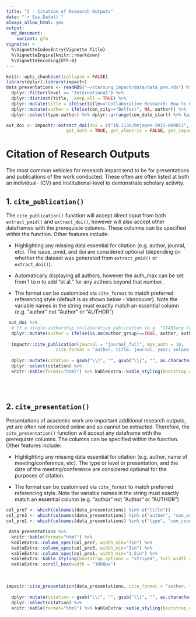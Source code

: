 ```yaml
---
title: "2 - Citation of Research Outputs"
date: "`r Sys.Date()`"
always_allow_html: yes
output:
  md_document:
    variant: gfm
vignette: >
  %\VignetteIndexEntry{Vignette Title}
  %\VignetteEngine{knitr::rmarkdown}
  %\VignetteEncoding{UTF-8}
---
```


```r
knitr::opts_chunk$set(collapse = FALSE)
library(dplyr);library(impactr)
data_presentations <- readRDS("~/starsurg_impact/data/data_pre.rds") %>%
  dplyr::filter(level == "International") %>%
  dplyr::distinct(title, .keep_all = TRUE) %>%
  dplyr::mutate(title = ifelse(title=="Collaborative Research: How to Get Involved", NA, title)) %>%
  dplyr::mutate(author = ifelse(con_city=="Belfast", NA, author)) %>%
  dplyr::select(type:author) %>% dplyr::arrange(con_date_start) %>% tail(5)

out_doi <- impactr::extract_doi(doi = c("10.1136/bmjopen-2015-009812", "10.1136/bmjopen-2015-008811", "10.1002/bjs5.86"),
                       get_auth = TRUE, get_almetric = FALSE, get_impact = FALSE)

```

# **Citation of Research Outputs**
The most common vehicles for research impact tend to be for presentations and publications of the work conducted. These often are often listed at both an individual- (CV) and institutional-level to demonstrate scholary activity.

## **1. `cite_publication()`**
The `cite_publication()` function will accept direct input from both `extract_pmid()` and `extract_doi()`, however will also accept other dataframes with the prerequiste columns. These columns can be specified within the function. Other features include:

- Highlighting any missing data essential for citation (e.g. author, jounral, etc). The issue, pmid, and doi are considered optional (depending on whether the dataset was generated from `extract_pmid()` or `extract_doi()`).

- Automatically displaying all authors, however the auth_max can be set from 1 to n to add "et al." for any authors beyond that number.

- The format can be customised via `cite_format` to match preferred referencing style (default is as shown below - Vancouver). Note the variable names in the string must exactly match an essential column (e.g. "author" not "Author" or "AUTHOR") 

```r
 out_doi %>%
  # If a single-authorship collaborative publication (e.g. "STARSurg Collaborative") then display that
  dplyr::mutate(author = ifelse(is.na(author_group)==TRUE, author, author_group)) %>%
  
  impactr::cite_publication(journal = "journal_full", max_auth = 10,
                   cite_format = "author. title. journal. year; volume (issue): pages. PMID: pmid. DOI: doi.") %>%
  
  dplyr::mutate(citation = gsub("\\]", "", gsub("\\[", "", as.character(citation)))) %>%
  dplyr::select(citation) %>%
  knitr::kable(format="html") %>% kableExtra::kable_styling(bootstrap_options = "striped", full_width = F)
  
```

&nbsp;

## **2. `cite_presentation()`**
Presentations of academic work are important additional research outputs, yet are often not recorded online and so cannot be extracted. Therefore, the `cite_presentation()` function will accept any dataframe with the prerequiste columns. The columns can be specified within the function. Other features include:

- Highlighting any missing data essential for citation (e.g. author, name of meeting/conference, etc). The type or level or presentation, and the date of the meeting/conference are considered optional for the purposes of citation.

- The format can be customised via `cite_format` to match preferred referencing style. Note the variable names in the string must exactly match an essential column (e.g. "author" not "Author" or "AUTHOR") 

```r
col_pre7 <- which(colnames(data_presentations) %in% c("title"))
col_pre3 <- which(colnames(data_presentations) %in% c("author", "con_org", "con_name"))
col_pre1 <- which(colnames(data_presentations) %in% c("type", "con_country"))

 data_presentations %>%
  knitr::kable(format="html") %>%
  kableExtra::column_spec(col_pre7, width_min="7in") %>%
  kableExtra::column_spec(col_pre3, width_min="3in") %>%
  kableExtra::column_spec(col_pre1, width_min="1.5in") %>%
  kableExtra::kable_styling(bootstrap_options = "striped", full_width = F) %>%
  kableExtra::scroll_box(width = "1000px")
```

&nbsp;

```r
impactr::cite_presentation(data_presentations, cite_format = "author. title. con_org con_name, con_date_range, con_city (con_country).") %>%
  
  dplyr::mutate(citation = gsub("\\]", "", gsub("\\[", "", as.character(citation)))) %>%
  dplyr::select(citation) %>%
  knitr::kable(format="html") %>% kableExtra::kable_styling(bootstrap_options = "striped", full_width = F)
```

&nbsp;
